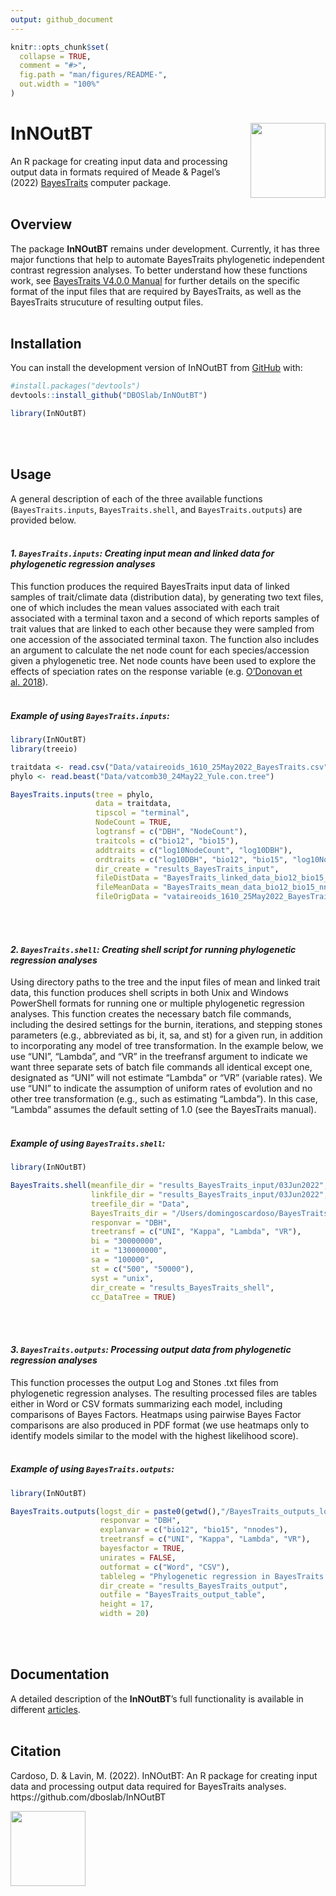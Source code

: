 ```yaml
---
output: github_document
---
```


<!-- README.md is generated from README.Rmd. Please edit that file -->

```r
knitr::opts_chunk$set(
  collapse = TRUE,
  comment = "#>",
  fig.path = "man/figures/README-",
  out.width = "100%"
)
```


# InNOutBT <img src="man/figures/innoutbt.png" align="right" alt="" width="120" />

<!-- badges: start -->
<!-- badges: end -->

An R package for creating input data and processing output data in formats required 
of Meade & Pagel's (2022) [BayesTraits](http://www.evolution.reading.ac.uk/BayesTraitsV4.0.0/BayesTraitsV4.0.0.html) computer package.\
\

## Overview

The package **InNOutBT** remains under development. Currently, it has three 
major functions that help to automate BayesTraits phylogenetic independent contrast 
regression analyses. To better understand how these functions work, see [BayesTraits V4.0.0 Manual](http://www.evolution.reading.ac.uk/BayesTraitsV4.0.0/Files/BayesTraitsV4.0.0-Manual.pdf)
for further details on the specific format of the input files that are required 
by BayesTraits, as well as the BayesTraits strucuture of resulting output files.\
\

## Installation

You can install the development version of InNOutBT from [GitHub](https://github.com/) with:

``` r
#install.packages("devtools")
devtools::install_github("DBOSlab/InNOutBT")
```

```r
library(InNOutBT)
```
\
\

## Usage

A general description of each of the three available functions (`BayesTraits.inputs`,
`BayesTraits.shell`, and `BayesTraits.outputs`) are provided below.\
\

#### _1. `BayesTraits.inputs`: Creating input mean and linked data for phylogenetic regression analyses_

This function produces the required BayesTraits input data of linked samples of 
trait/climate data (distribution data), by generating two text files, one of which
includes the mean values associated with each trait associated with a terminal 
taxon and a second of which reports samples of trait values that are linked to 
each other because they were sampled from one accession of the associated terminal
taxon. The function also includes an argument to calculate the net node count for
each species/accession given a phylogenetic tree. Net node counts have been used
to explore the effects of speciation rates on the response variable (e.g. [O’Donovan et al. 2018](https://doi.org/10.1038/s41559-017-0454-6)).\
\

##### Example of using `BayesTraits.inputs`:
``` r
library(InNOutBT)
library(treeio)

traitdata <- read.csv("Data/vataireoids_1610_25May2022_BayesTraits.csv")
phylo <- read.beast("Data/vatcomb30_24May22_Yule.con.tree")

BayesTraits.inputs(tree = phylo,
                   data = traitdata,
                   tipscol = "terminal",
                   NodeCount = TRUE,
                   logtransf = c("DBH", "NodeCount"),
                   traitcols = c("bio12", "bio15"),
                   addtraits = c("log10NodeCount", "log10DBH"),
                   ordtraits = c("log10DBH", "bio12", "bio15", "log10NodeCount"),
                   dir_create = "results_BayesTraits_input",
                   fileDistData = "BayesTraits_linked_data_bio12_bio15_nnodes.txt",
                   fileMeanData = "BayesTraits_mean_data_bio12_bio15_nnodes.txt",
                   fileOrigData = "vataireoids_1610_25May2022_BayesTraits_netnodes_logtransf.csv")
```
\
\

#### _2. `BayesTraits.shell`: Creating shell script for running phylogenetic regression analyses_

Using directory paths to the tree and the input files of mean and linked trait data,
this function produces shell scripts in both Unix and Windows PowerShell formats 
for running one or multiple phylogenetic regression analyses. This function creates
the necessary batch file commands, including the desired settings for the burnin, 
iterations, and stepping stones parameters (e.g., abbreviated as bi, it, sa, and st)
for a given run, in addition to incorporating any model of tree transformation. 
In the example below, we use "UNI", "Lambda", and "VR" in the treefransf argument 
to indicate we want three separate sets of batch file commands all identical except 
one, designated as "UNI" will not estimate "Lambda" or "VR" (variable rates). We 
use "UNI" to indicate the assumption of uniform rates of evolution and no other 
tree transformation (e.g., such as estimating "Lambda"). In this case, "Lambda" 
assumes the default setting of 1.0 (see the BayesTraits manual).\
\

##### Example of using `BayesTraits.shell`:
``` r
library(InNOutBT)

BayesTraits.shell(meanfile_dir = "results_BayesTraits_input/03Jun2022",
                  linkfile_dir = "results_BayesTraits_input/03Jun2022",
                  treefile_dir = "Data",
                  BayesTraits_dir = "/Users/domingoscardoso/BayesTraitsV4",
                  responvar = "DBH",
                  treetransf = c("UNI", "Kappa", "Lambda", "VR"),
                  bi = "30000000",
                  it = "130000000",
                  sa = "100000",
                  st = c("500", "50000"),
                  syst = "unix",
                  dir_create = "results_BayesTraits_shell",
                  cc_DataTree = TRUE)
```
\
\

#### _3. `BayesTraits.outputs`: Processing output data from phylogenetic regression analyses_

This function processes the output Log and Stones .txt files from phylogenetic 
regression analyses. The resulting processed files are tables either in Word 
or CSV formats summarizing each model, including comparisons of Bayes Factors. 
Heatmaps using pairwise Bayes Factor comparisons are also produced in PDF format
(we use heatmaps only to identify models similar to the model with the highest 
likelihood score).\
\

##### Example of using `BayesTraits.outputs`:
``` r
library(InNOutBT)

BayesTraits.outputs(logst_dir = paste0(getwd(),"/BayesTraits_outputs_log_stone"),
                    responvar = "DBH",
                    explanvar = c("bio12", "bio15", "nnodes"),
                    treetransf = c("UNI", "Kappa", "Lambda", "VR"),
                    bayesfactor = TRUE,
                    unirates = FALSE,
                    outformat = c("Word", "CSV"),
                    tableleg = "Phylogenetic regression in BayesTraits: models and coefficients.",
                    dir_create = "results_BayesTraits_output",
                    outfile = "BayesTraits_output_table",
                    height = 17,
                    width = 20)
```
\
\

## Documentation
A detailed description of the __InNOutBT__'s full functionality is available in 
different [articles](https://dboslab.github.io/InNOutBT/).\
\

## Citation
Cardoso, D. & Lavin, M. (2022). InNOutBT: An R package for creating input data and
processing output data required for BayesTraits analyses. https://github.com/dboslab/InNOutBT

<img src="man/figures/DBOSlab_logo.png" align="left" alt="" width="120" />
